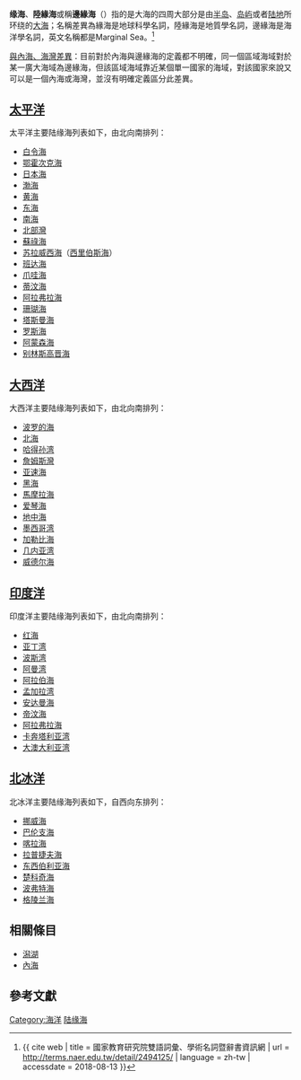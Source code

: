 {{noteTA
|1=zh-hans:陆缘海;zh-hant:緣海
}}
'''缘海'''、'''陸緣海'''或稱'''邊緣海'''（{{lang-en|Marginal Sea}}）指的是大海的四周大部分是由[[半岛|半岛]]、[[岛屿|岛屿]]或者[[陆地|陆地]]所环绕的[[大海|大海]]；名稱差異為緣海是地球科學名詞，陸緣海是地質學名詞，邊緣海是海洋學名詞，英文名稱都是Marginal Sea。<ref name = "國家教育研究院雙語詞彙、學術名詞暨辭書資訊網_2018"> {{ cite web | title = 國家教育研究院雙語詞彙、學術名詞暨辭書資訊網 | url = http://terms.naer.edu.tw/detail/2494125/ | language = zh-tw | accessdate = 2018-08-13 }} </ref>

[[内海#中文|與內海、海灣差異]]：目前對於內海與邊緣海的定義都不明確，同一個區域海域對於某一廣大海域為邊緣海，但該區域海域靠近某個單一國家的海域，對該國家來說又可以是一個內海或海灣，並沒有明確定義區分此差異。

==[[太平洋|太平洋]]==
太平洋主要陆缘海列表如下，由北向南排列：
*[[白令海|白令海]]
*[[鄂霍次克海|鄂霍次克海]]
*[[日本海|日本海]]
*[[渤海|渤海]]
*[[黄海|黄海]]
*[[东海|东海]]
*[[南海|南海]]
*[[北部灣|北部灣]]
*[[蘇祿海|蘇祿海]]
*[[苏拉威西海|苏拉威西海]]（[[西里伯斯海|西里伯斯海]]）
*[[班达海|班达海]]
*[[爪哇海|爪哇海]]
*[[蒂汶海|蒂汶海]]
*[[阿拉弗拉海|阿拉弗拉海]]
*[[珊瑚海|珊瑚海]]
*[[塔斯曼海|塔斯曼海]]
*[[罗斯海|罗斯海]]
*[[阿蒙森海|阿蒙森海]]
*[[别林斯高晋海|别林斯高晋海]]

==[[大西洋|大西洋]]==
大西洋主要陆缘海列表如下，由北向南排列：
*[[波罗的海|波罗的海]]
*[[北海_(大西洋)|北海]]
*[[哈得孙湾|哈得孙湾]]
*[[詹姆斯灣|詹姆斯灣]]
*[[亚速海|亚速海]]
*[[黑海|黑海]]
*[[馬摩拉海|馬摩拉海]]
*[[爱琴海|爱琴海]]
*[[地中海|地中海]]
*[[墨西哥湾|墨西哥湾]]
*[[加勒比海|加勒比海]]
*[[几内亚湾|几内亚湾]]
*[[威德尔海|威德尔海]]

==[[印度洋|印度洋]]==
印度洋主要陆缘海列表如下，由北向南排列：
*[[红海|红海]]
*[[亚丁湾|亚丁湾]]
*[[波斯湾|波斯湾]]
*[[阿曼湾|阿曼湾]]
*[[阿拉伯海|阿拉伯海]]
*[[孟加拉湾|孟加拉湾]]
*[[安达曼海|安达曼海]]
*[[帝汶海|帝汶海]]
*[[阿拉弗拉海|阿拉弗拉海]]
*[[卡奔塔利亚湾|卡奔塔利亚湾]]
*[[大澳大利亚湾|大澳大利亚湾]]

==[[北冰洋|北冰洋]]==
北冰洋主要陆缘海列表如下，自西向东排列：
*[[挪威海|挪威海]]
*[[巴伦支海|巴伦支海]]
*[[喀拉海|喀拉海]]
*[[拉普捷夫海|拉普捷夫海]]
*[[东西伯利亚海|东西伯利亚海]]
*[[楚科奇海|楚科奇海]]
*[[波弗特海|波弗特海]]
*[[格陵兰海|格陵兰海]]

==相關條目==
*[[潟湖|潟湖]]
*[[內海|內海]]

== 參考文獻 ==
{{Reflist}}

{{Authority control}}
[[Category:海洋|Category:海洋]]
[[Category:陆缘海|]]